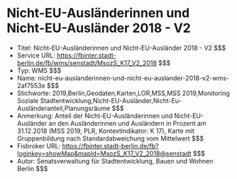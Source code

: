 # Nicht-EU-Ausländerinnen und Nicht-EU-Ausländer 2018 - V2
- Titel: Nicht-EU-Ausländerinnen und Nicht-EU-Ausländer 2018 - V2 $$$
- Service URL: https://fbinter.stadt-berlin.de/fb/wms/senstadt/MsozS_K17_V2_2018 $$$
- Typ: WMS $$$
- Name: nicht-eu-auslanderinnen-und-nicht-eu-auslander-2018-v2-wms-2af7553e $$$
- Stichworte: 2019,Berlin,Geodaten,Karten,LOR,MSS,MSS 2019,Monitoring Soziale Stadtentwicklung,Nicht-EU-Ausländer,Nicht-Eu-Ausländeranteil,Planungsräume $$$
- Anmerkung: Anteil der Nicht-EU-Ausländerinnen und Nicht-EU-Ausländer an den Ausländerinnen und Ausländern in Prozent am 31.12.2018 (MSS 2019, PLR, Kontextindikator: K 17), Karte mit Gruppenbildung nach Standardabweichung vom Mittelwert $$$
- Fisbroker URL: https://fbinter.stadt-berlin.de/fb?loginkey=showMap&mapId=MsozS_K17_V2_2018@senstadt $$$
- Autor: Senatsverwaltung für Stadtentwicklung, Bauen und Wohnen Berlin $$$
